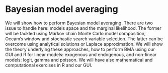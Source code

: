 # Bayesian model averaging {#bma}

We will show how to perform Bayesian model averaging. There are two issue to handle here: models space and the marginal likelihood. The former will be tackled using Markov chain Monte Carlo model composition, Occam’s window and stochastic search variable selection. The latter can be overcome using analytical solutions or Laplace approximation. We will show the theory underlying these approaches, how to perform BMA using our GUI and R for linear models: exogenous and endogenous, and non-linear models: logit, gamma and poisson. We will have also mathematical and computational exercises in R and our GUI.